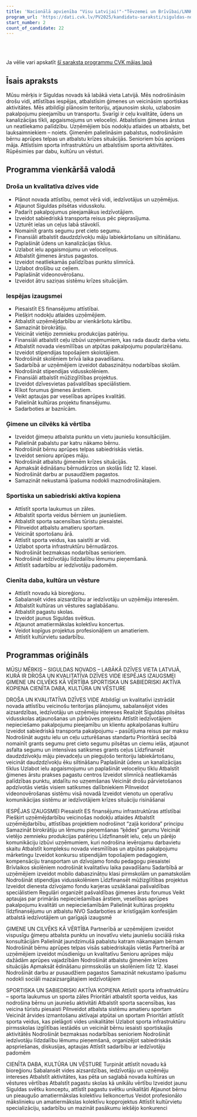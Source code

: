 ```yaml
---
title: 'Nacionālā apvienība "Visu Latvijai!"-"Tēvzemei un Brīvībai/LNNK", Politiskā partija "Latvijas Reģionu Apvienība", VIDZEMES PARTIJA, JKP Jaunā konservatīvā partija'
program_url: 'https://dati.cvk.lv/PV2025/kandidatu-saraksti/siguldas-novads/nacionala-apvieniba-visu-latvijai-tevzemei-un-brivibailnnk-politiska-partija-latvijas-regionu-apvieniba-vidzemes-partija-jkp-jauna-konservativa-partija'
start_number: 2
count_of_candidate: 22
---
```



<Badge text="Droša dzīves vide" variant="note" size="small" /> <Badge text="Iespējas izaugsmei" variant="note" size="small" /> <Badge text="Ģimene kā vērtība" variant="note" size="small" /> <Badge text="Sportiska kopiena" variant="note" size="small" /> <Badge text="Dabas un kultūras saglabāšana" variant="note" size="small" />

<br/><br/> 

<Card title='Šis ir mākslīga intelekta ģenerēts apraksts' icon='starlight'>
    Ja vēlie vari apskatīt <a href={frontmatter.program_url} target='_blank'>šī saraksta programmu CVK mājas lapā</a>
    </Card>

## Īsais apraksts

Mūsu mērķis ir Siguldas novads kā labākā vieta Latvijā. Mēs nodrošināsim drošu vidi, attīstības iespējas, atbalstīsim ģimenes un veicināsim sportiskas aktivitātes. Mēs atbildīgi plānosim teritoriju, atjaunosim skolu, uzlabosim pakalpojumu pieejamību un transportu. Svarīgi ir ceļu kvalitāte, ūdens un kanalizācijas tīkli, apgaismojums un veloceliņi. Atbalstīsim ģimenes ārstus un neatliekamo palīdzību. Uzņēmējiem būs nodokļu atlaides un atbalsts, bet lauksaimniekiem – noiets. Ģimenēm palielināsim pabalstus, nodrošināsim bērnu aprūpes telpas un atbalstu krīzes situācijās. Senioriem būs aprūpes māja. Attīstīsim sporta infrastruktūru un atbalstīsim sporta aktivitātes. Rūpēsimies par dabu, kultūru un vēsturi.

## Programma vienkāršā valodā

### Droša un kvalitatīva dzīves vide
*   Plānot novada attīstību, ņemot vērā vidi, iedzīvotājus un uzņēmējus.
*   Atjaunot Siguldas pilsētas vidusskolu.
*   Padarīt pakalpojumus pieejamākus iedzīvotājiem.
*   Izveidot sabiedriskā transporta reisus pēc pieprasījuma.
*   Uzturēt ielas un ceļus labā stāvoklī.
*   Nomainīt grants segumu pret cieto segumu.
*   Finansiāli atbalstīt daudzdzīvokļu māju labiekārtošanu un siltināšanu.
*   Paplašināt ūdens un kanalizācijas tīklus.
*   Uzlabot ielu apgaismojumu un veloceliņus.
*   Atbalstīt ģimenes ārstus pagastos.
*   Izveidot neatliekamās palīdzības punktu slimnīcā.
*   Uzlabot drošību uz ceļiem.
*   Paplašināt videonovērošanu.
*   Izveidot ātru saziņas sistēmu krīzes situācijām.

### Iespējas izaugsmei
*   Piesaistīt ES finansējumu attīstībai.
*   Piešķirt nodokļu atlaides uzņēmējiem.
*   Atbalstīt uzņēmējdarbību ar vienkāršotu kārtību.
*   Samazināt birokrātiju.
*   Veicināt vietējo zemnieku produkcijas patēriņu.
*   Finansiāli atbalstīt ceļu izbūvi uzņēmumiem, kas rada daudz darba vietu.
*   Atbalstīt novada viesmīlības un atpūtas pakalpojumu popularizēšanu.
*   Izveidot stipendijas topošajiem skolotājiem.
*   Nodrošināt skolēniem brīvā laika pavadīšanu.
*   Sadarbībā ar uzņēmējiem izveidot dabaszinātņu nodarbības skolām.
*   Nodrošināt stipendijas vidusskolēniem.
*   Finansiāli atbalstīt mūžizglītības projektus.
*   Izveidot dzīvesvietas pašvaldības speciālistiem.
*   Rīkot forumus ģimenes ārstiem.
*   Veikt aptaujas par veselības aprūpes kvalitāti.
*   Palielināt kultūras projektu finansējumu.
*   Sadarboties ar baznīcām.

### Ģimene un cilvēks kā vērtība
*   Izveidot ģimeņu atbalsta punktu un vietu jauniešu konsultācijām.
*   Palielināt pabalstu par katru nākamo bērnu.
*   Nodrošināt bērnu aprūpes telpas sabiedriskās vietās.
*   Izveidot senioru aprūpes māju.
*   Nodrošināt atbalstu ģimenēm krīzes situācijās.
*   Apmaksāt ēdināšanu bērnudārzos un skolās līdz 12. klasei.
*   Nodrošināt darbu ar pusaudžiem pagastos.
*   Samazināt nekustamā īpašuma nodokli maznodrošinātajiem.

### Sportiska un sabiedriski aktīva kopiena
*   Attīstīt sporta laukumus un zāles.
*   Atbalstīt sporta veidus bērniem un jauniešiem.
*   Atbalstīt sporta sacensības tūristu piesaistei.
*   Pilnveidot atbalstu amatieru sportam.
*   Veicināt sportošanu ārā.
*   Attīstīt sporta veidus, kas saistīti ar vidi.
*   Uzlabot sporta infrastruktūru bērnudārzos.
*   Nodrošināt bezmaksas nodarbības senioriem.
*   Nodrošināt iedzīvotāju līdzdalību lēmumu pieņemšanā.
*   Attīstīt sadarbību ar iedzīvotāju padomēm.

### Cienīta daba, kultūra un vēsture
*   Attīstīt novadu kā bioreģionu.
*   Sabalansēt vides aizsardzību ar iedzīvotāju un uzņēmēju interesēm.
*   Atbalstīt kultūras un vēstures saglabāšanu.
*   Atbalstīt pagastu skolas.
*   Izveidot jaunus Siguldas svētkus.
*   Atjaunot amatiermākslas kolektīvu koncertus.
*   Veidot kopīgus projektus profesionāļiem un amatieriem.
*   Attīstīt kultūrvietu sadarbību.

## Programmas oriģināls

MŪSU MĒŖKIS – SIGULDAS NOVADS – LABĀKĀ DZĪVES VIETA LATVIJĀ, KURĀ IR
DROŠA UN KVALITATĪVA DZĪVES VIDE
IESPĒJAS IZAUGSMEI
ĢIMENE UN CILVĒKS KĀ VĒRTĪBA
SPORTISKA UN SABIEDRISKI AKTĪVA KOPIENA
CIENĪTA DABA, KULTŪRA UN VĒSTURE

DROŠA UN KVALITATĪVA DZĪVES VIDE
Atbildīgi un kvalitatīvi izstrādāt novada attīstību veicinošu teritorijas plānojumu, sabalansējot vides aizsardzības, iedzīvotāju un uzņēmēju intereses
Realizēt Siguldas pilsētas vidusskolas atjaunošanas un pārbūves projektu
Attīstīt iedzīvotājiem nepieciešamo pakalpojumu pieejamību un klientu apkalpošanas kultūru
Izveidot sabiedriskā transporta pakalpojumu – pasūtījuma reisus par maksu
Nodrošināt augstu ielu un ceļu uzturēšanas standartu
Prioritārā secībā nomainīt grants segumu pret cieto segumu pilsētas un ciemu ielās, atjaunot asfalta segumu un intensīvas satiksmes grants ceļus
Līdzfinansēt daudzdzīvokļu māju pievadceļu un pieguļošo teritoriju labiekārtošanu, veicināt daudzdzīvokļu ēku siltināšanu
Paplašināt ūdens un kanalizācijas tīklus
Uzlabot ielu apgaismojumu un paplašināt veloceliņu tīklu
Atbalstīt ģimenes ārstu prakses pagastu centros
Izveidot slimnīcā neatliekamās palīdzības punktu, atdalītu no uzņemšanas
Veicināt drošu pārvietošanos apdzīvotās vietās visiem satiksmes dalībniekiem
Pilnveidot videonovērošanas sistēmu visā novadā
Izveidot vienotu un operatīvu komunikācijas sistēmu ar iedzīvotājiem krīzes situāciju
risināšanai

IESPĒJAS IZAUGSMEI
Piesaistīt ES finansējumu infrastruktūras attīstībai
Piešķirt uzņēmējdarbību veicinošas nodokļu atlaides
Atbalstīt uzņēmējdarbību, attīstības projektiem nodrošinot “zaļā koridora” principu
Samazināt birokrātiju un lēmumu pieņemšanas “ķēdes” garumu
Veicināt vietējo zemnieku produkcijas patēriņu
Līdzfinansēt ielu, ceļu un pārējo komunikāciju izbūvi uzņēmumiem, kuri nodrošina ievērojamu darbavietu skaitu
Atbalstīt kompleksu novada viesmīlības un atpūtas pakalpojumu mārketingu
Izveidot konkursu stipendijām topošajiem pedagogiem, kompensāciju transportam un dzīvojamo fondu pedagogu piesaistei
Brīvlaikos skolēniem nodrošināt kvalitatīvu laika pavadīšanu
Sadarbībā ar uzņēmējiem izveidot mobilo dabaszinātņu klasi pirmskolām un pamatskolām
Nodrošināt stipendijas vidusskolēniem
Līdzfinansēt mūžizglītības projektus
Izveidot dienesta dzīvojamo fondu karjeras uzsākšanai pašvaldības speciālistiem
Regulāri organizēt pašvaldības ģimenes ārstu forumus
Veikt aptaujas par primārās nepieciešamības ārstiem, veselības aprūpes pakalpojumu
kvalitāti un nepieciešamībām
Palielināt kultūras projektu līdzfinansējumu un atbalstu NVO
Sadarboties ar kristīgajām konfesijām atbalstā iedzīvotājiem un garīgajā izaugsmē

ĢIMENE UN CILVĒKS KĀ VĒRTĪBA
Partnerībā ar uzņēmējiem izveidot vispusīgu ģimeņu atbalsta punktu un inovatīvu vietu
jauniešu sociālā riska konsultācijām
Palielināt jaundzimušā pabalstu katram nākamajam bērnam
Nodrošināt bērnu aprūpes telpas visās sabiedriskajās vietās
Partnerībā ar uzņēmējiem izveidot mūsdienīgu un kvalitatīvu Senioru aprūpes māju dažādām aprūpes vajadzībām
Nodrošināt atbalstu ģimenēm krīzes situācijās
Apmaksāt ēdināšanu pirmsskolās un skolēniem līdz 12. klasei
Nodrošināt darbu ar pusaudžiem pagastos
Samazināt nekustamo īpašumu nodokli sociāli mazaizsargātajiem iedzīvotājiem

SPORTISKA UN SABIEDRISKI AKTĪVA KOPIENA
Attīstīt sporta infrastruktūru – sporta laukumus un sporta zāles
Prioritāri atbalstīt sporta veidus, kas nodrošina bērnu un jauniešu aktivitāti
Atbalstīt sporta sacensības, kas veicina tūristu piesaisti
Pilnveidot atbalsta sistēmu amatieru sportam
Veicināt ārvides izmantošanu aktīvajai atpūtai un sportam
Prioritāri attīstīt sporta veidus, kas pielāgoti vides unikalitātei
Uzlabot sporta infrastruktūru pirmsskolas izglītības iestādēs un veicināt bērnu iesaisti sportiskajās aktivitātēs
Nodrošināt bezmaksas nodarbības senioriem
Nodrošināt iedzīvotāju līdzdalību lēmumu pieņemšanā, organizējot sabiedriskās apspriešanas, diskusijas, aptaujas
Attīstīt sadarbību ar iedzīvotāju padomēm

CIENĪTA DABA, KULTŪRA UN VĒSTURE
Turpināt attīstīt novadu kā bioreģionu
Sabalansēt vides aizsardzības, iedzīvotāju un uzņēmēju intereses
Atbalstīt aktivitātes, kas pēta un saglabā novada kultūras un vēstures vērtības
Atbalstīt pagastu skolas kā unikālu vērtību
Izveidot jaunu Siguldas svētku konceptu, attīstīt pagastu svētku unikalitāti
Atjaunot bērnu un pieaugušo amatiermākslas kolektīvu lielkoncertus
Veidot profesionālo mākslinieku un amatiermākslas kolektīvu kopprojektus
Attīstīt kultūrvietu specializāciju, sadarbību un mazināt pasākumu iekšējo konkurenci
